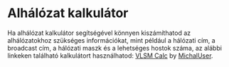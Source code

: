 # Alhálózat kalkulátor

Ha alhálózat kalkulátor segítségével könnyen kiszámíthatod az alhálózatokhoz szükséges információkat, mint például a hálózati cím, a broadcast cím, a hálózati maszk és a lehetséges hostok száma, az alábbi linkeken található kalkulátort használhatod: [VLSM Calc](https://vlsmcalc.vercel.app/) by [MichalUser](https://github.com/MichalUSER).
